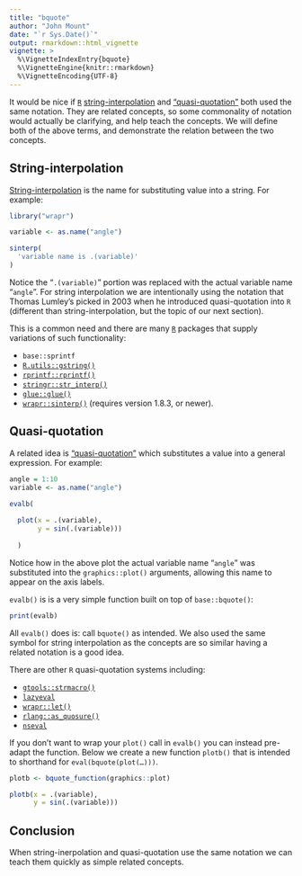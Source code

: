 ```yaml
---
title: "bquote"
author: "John Mount"
date: "`r Sys.Date()`"
output: rmarkdown::html_vignette
vignette: >
  %\VignetteIndexEntry{bquote}
  %\VignetteEngine{knitr::rmarkdown}
  %\VignetteEncoding{UTF-8}
---
```


It would be nice if [<code>R</code>](https://www.r-project.org) [string-interpolation](https://en.wikipedia.org/wiki/String_interpolation) and ["quasi-quotation"](https://en.wikipedia.org/wiki/Grave_accent#Use_in_programming) both used the same notation.  They are related concepts, so some commonality of notation would actually be clarifying, and help teach the concepts. We will define both of the above terms, and demonstrate the relation between the two concepts.


## String-interpolation

[String-interpolation](https://en.wikipedia.org/wiki/String_interpolation) is the name for substituting value into a string.
For example:

```r
library("wrapr")

variable <- as.name("angle")

sinterp(
  'variable name is .(variable)'
)
```

Notice the "<code>.(variable)</code>" portion was replaced with the actual variable name "<code>angle</code>".
For string interpolation we are intentionally using the notation that Thomas Lumley’s picked in 2003 when he introduced quasi-quotation into <code>R</code> (different than string-interpolation, but the topic of our next section).

This is a common need and there are many [<code>R</code>](https://www.r-project.org) packages that supply variations of such functionality:

  * <code>base::sprintf</code>
  * [<code>R.utils::gstring()</code>](https://CRAN.R-project.org/package=R.utils)
  * [<code>rprintf::rprintf()</code>](https://CRAN.R-project.org/package=rprintf)
  * [<code>stringr::str_interp()</code>](https://CRAN.R-project.org/package=stringr)
  * [<code>glue::glue()</code>](https://CRAN.R-project.org/package=glue)
  * [<code>wrapr::sinterp()</code>](https://winvector.github.io/wrapr/reference/sinterp.html) (requires version 1.8.3, or newer).
  
  
## Quasi-quotation

A related idea is ["quasi-quotation"](https://en.wikipedia.org/wiki/Grave_accent#Use_in_programming) which substitutes a value into a general expression.  For example:

```r
angle = 1:10
variable <- as.name("angle")

evalb(
  
  plot(x = .(variable), 
       y = sin(.(variable)))
  
  )
```

Notice how in the above plot the actual variable name "<code>angle</code>" was substituted into the <code>graphics::plot()</code> arguments, allowing this name to appear on the axis labels.

<code>evalb()</code> is is a very simple function built on top of <code>base::bquote()</code>:

```r
print(evalb)
```

All <code>evalb()</code> does is: call <code>bquote()</code> as intended.  We also used the same symbol for string interpolation as the concepts are so similar having a related notation is a good idea.

There are other <code>R</code> quasi-quotation systems including:

 * [<code>gtools::strmacro()</code>](https://CRAN.R-project.org/package=gtools)
 * [<code>lazyeval</code>](https://CRAN.R-project.org/package=lazyeval)
 * [<code>wrapr::let()</code>](https://winvector.github.io/wrapr/reference/let.html)
 * [<code>rlang::as_quosure()</code>](https://rlang.r-lib.org/reference/as_quosure.html)
 * [<code>nseval</code>](https://CRAN.R-project.org/package=nseval)

If you don't want to wrap your <code>plot()</code> call in <code>evalb()</code> you can instead pre-adapt the function.  Below we create a new function <code>plotb()</code> that is intended to shorthand for <code>eval(bquote(plot(...)))</code>.

```r
plotb <- bquote_function(graphics::plot)

plotb(x = .(variable), 
      y = sin(.(variable)))
```

## Conclusion

When string-inerpolation and quasi-quotation use the same notation we can teach them quickly as simple related concepts.


